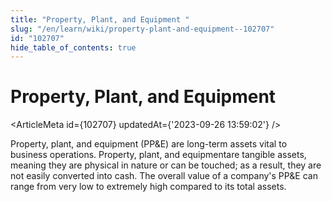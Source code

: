 ```yaml
---
title: "Property, Plant, and Equipment "
slug: "/en/learn/wiki/property-plant-and-equipment--102707"
id: "102707"
hide_table_of_contents: true
---
```



# Property, Plant, and Equipment 

<ArticleMeta id={102707} updatedAt={'2023-09-26 13:59:02'} />
<div className='border-solid border-b border-t-0 my-4 border-[var(--ifm-color-gray-300)]' />

Property, plant, and equipment (PP&E) are long-term assets vital to business operations. Property, plant, and equipmentare tangible assets, meaning they are physical in nature or can be touched; as a result, they are not easily converted into cash. The overall value of a company's PP&E can range from very low to extremely high compared to its total assets.

